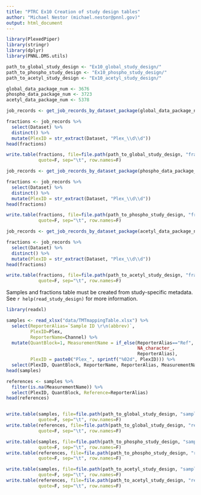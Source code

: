 ```yaml
---
title: "PTRC Ex10 Creation of study design tables"
author: "Michael Nestor (michael.nestor@pnnl.gov)"
output: html_document
---
```


```r
library(PlexedPiper)
library(stringr)
library(dplyr)
library(PNNL.DMS.utils)

path_to_global_study_design <- "Ex10_global_study_design/"
path_to_phospho_study_design <- "Ex10_phospho_study_design/"
path_to_acetyl_study_design <- "Ex10_acetyl_study_design/"

global_data_package_num <- 3676
phospho_data_package_num <- 3723
acetyl_data_package_num <- 5378
```

```r
job_records <- get_job_records_by_dataset_package(global_data_package_num)

fractions <- job_records %>%
  select(Dataset) %>%
  distinct() %>%
  mutate(PlexID = str_extract(Dataset, "Plex_\\d\\d"))
head(fractions)

write.table(fractions, file=file.path(path_to_global_study_design, "fractions.txt"),
            quote=F, sep="\t", row.names=F)
```

```r
job_records <- get_job_records_by_dataset_package(phospho_data_package_num)

fractions <- job_records %>%
  select(Dataset) %>%
  distinct() %>%
  mutate(PlexID = str_extract(Dataset, "Plex_\\d\\d"))
head(fractions)

write.table(fractions, file=file.path(path_to_phospho_study_design, "fractions.txt"),
            quote=F, sep="\t", row.names=F)
```

```r
job_records <- get_job_records_by_dataset_package(acetyl_data_package_num)

fractions <- job_records %>%
  select(Dataset) %>%
  distinct() %>%
  mutate(PlexID = str_extract(Dataset, "Plex_\\d\\d"))
head(fractions)

write.table(fractions, file=file.path(path_to_acetyl_study_design, "fractions.txt"),
            quote=F, sep="\t", row.names=F)
```

Samples and fractions table must be created from study-specific metadata. See `r help(read_study_design)` for more information.

```r
library(readxl)

samples <- read_xlsx("data/TMTmappingTable.xlsx") %>%
  select(ReporterAlias=`Sample ID \r\n(abbrev)`,
         PlexID=Plex,
         ReporterName=Channel) %>%
  mutate(QuantBlock=1, MeasurementName = if_else(ReporterAlias=="Ref",
                                                 NA_character_,
                                                 ReporterAlias),
         PlexID = paste0("Plex_", sprintf("%02d", PlexID))) %>%
  select(PlexID, QuantBlock, ReporterName, ReporterAlias, MeasurementName)
head(samples)

references <- samples %>%
  filter(is.na(MeasurementName)) %>%
  select(PlexID, QuantBlock, Reference=ReporterAlias)
head(references)


write.table(samples, file=file.path(path_to_global_study_design, "samples.txt"),
            quote=F, sep="\t", row.names=F)
write.table(references, file=file.path(path_to_global_study_design, "references.txt"),
            quote=F, sep="\t", row.names=F)

write.table(samples, file=file.path(path_to_phospho_study_design, "samples.txt"),
            quote=F, sep="\t", row.names=F)
write.table(references, file=file.path(path_to_phospho_study_design, "references.txt"),
            quote=F, sep="\t", row.names=F)

write.table(samples, file=file.path(path_to_acetyl_study_design, "samples.txt"),
            quote=F, sep="\t", row.names=F)
write.table(references, file=file.path(path_to_acetyl_study_design, "references.txt"),
            quote=F, sep="\t", row.names=F)
```